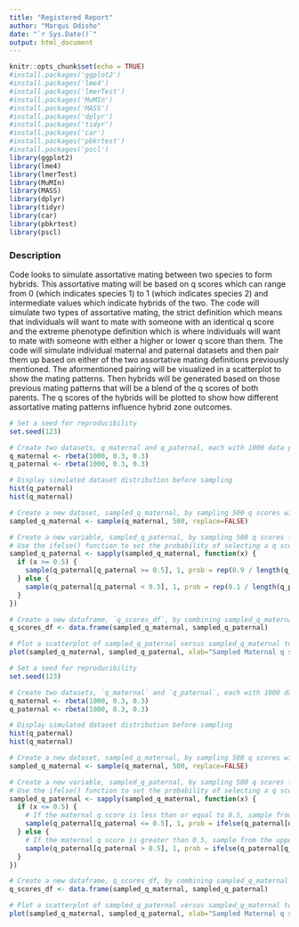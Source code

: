 ```yaml
---
title: "Registered Report"
author: "Marqus Odisho"
date: "`r Sys.Date()`"
output: html_document
---
```


```r
knitr::opts_chunk$set(echo = TRUE)
#install.packages('ggplot2')
#install.packages('lme4')
#install.packages('lmerTest')
#install.packages('MuMIn')
#install.packages('MASS')
#install.packages('dplyr')
#install.packages('tidyr')
#install.packages('car')
#install.packages('pbkrtest')
#install.packages('pscl')
library(ggplot2)
library(lme4)
library(lmerTest)
library(MuMIn)
library(MASS)
library(dplyr)
library(tidyr)
library(car)
library(pbkrtest)
library(pscl)
```

### Description

Code looks to simulate assortative mating between two species to form hybrids. This assortative mating will be based on q scores which can range from 0 (which indicates species 1) to 1 (which indicates species 2) and intermediate values which indicate hybrids of the two. The code will simulate two types of assortative mating, the strict definition which means that individuals will want to mate with someone with an identical q score and the extreme phenotype definition which is where individuals will want to mate with someone with either a higher or lower q score than them. The code will simulate individual maternal and paternal datasets and then pair them up based on either of the two assortative mating definitions previously mentioned. The aformentioned pairing will be visualized in a scatterplot to show the mating patterns. Then hybrids will be generated based on those previous mating patterns that will be a blend of the q scores of both parents. The q scores of the hybrids will be plotted to show how different assortative mating patterns influence hybrid zone outcomes. 

```r
# Set a seed for reproducibility
set.seed(123)

# Create two datasets, q_maternal and q_paternal, each with 1000 data points following a beta distribution where the most common q scores are 1 or 0 but there are hybrids
q_maternal <- rbeta(1000, 0.3, 0.3)
q_paternal <- rbeta(1000, 0.3, 0.3)

# Display simulated dataset distribution before sampling
hist(q_paternal)
hist(q_maternal)

# Create a new dataset, sampled_q_maternal, by sampling 500 q scores without replacement from the q_maternal dataset
sampled_q_maternal <- sample(q_maternal, 500, replace=FALSE)

# Create a new variable, sampled_q_paternal, by sampling 500 q scores from the q_paternal dataset
# Use the ifelse() function to set the probability of selecting a q score from q_paternal based on the corresponding q score in sampled_q_maternal
sampled_q_paternal <- sapply(sampled_q_maternal, function(x) {
  if (x >= 0.5) {
    sample(q_paternal[q_paternal >= 0.5], 1, prob = rep(0.9 / length(q_paternal[q_paternal >= 0.5]), length(q_paternal[q_paternal >= 0.5])))
  } else {
    sample(q_paternal[q_paternal < 0.5], 1, prob = rep(0.1 / length(q_paternal[q_paternal < 0.5]), length(q_paternal[q_paternal < 0.5])))
  }
})

# Create a new dataframe, `q_scores_df`, by combining sampled_q_maternal and sampled_q_paternal
q_scores_df <- data.frame(sampled_q_maternal, sampled_q_paternal)

# Plot a scatterplot of sampled_q_paternal versus sampled_q_maternal to visualize the relationship between the two variables where mating is based on having a similar q score
plot(sampled_q_maternal, sampled_q_paternal, xlab="Sampled Maternal q scores", ylab="Sampled Paternal q scores", main="Scatterplot of Maternal vs Paternal q scores")
```

```r
# Set a seed for reproducibility
set.seed(123)

# Create two datasets, `q_maternal` and `q_paternal`, each with 1000 data points following a beta distribution
q_maternal <- rbeta(1000, 0.3, 0.3)
q_paternal <- rbeta(1000, 0.3, 0.3)

# Display simulated dataset distribution before sampling
hist(q_paternal)
hist(q_maternal)

# Create a new dataset, sampled_q_maternal, by sampling 500 q scores without replacement from the q_maternal dataset
sampled_q_maternal <- sample(q_maternal, 500, replace=FALSE)

# Create a new variable, sampled_q_paternal, by sampling 500 q scores from the q_paternal dataset
# Use the ifelse() function to set the probability of selecting a q score from q_paternal based on the corresponding q score in sampled_q_maternal
sampled_q_paternal <- sapply(sampled_q_maternal, function(x) {
  if (x <= 0.5) {
    # If the maternal q score is less than or equal to 0.5, sample from the lower half of the paternal q scores with higher probability
    sample(q_paternal[q_paternal <= 0.5], 1, prob = ifelse(q_paternal[q_paternal <= 0.5] <= 0.25, 0.9, 0.1))
  } else {
    # If the maternal q score is greater than 0.5, sample from the upper half of the paternal q scores with higher probability
    sample(q_paternal[q_paternal > 0.5], 1, prob = ifelse(q_paternal[q_paternal > 0.5] >= 0.75, 0.9, 0.1))
  }
})

# Create a new dataframe, q_scores_df, by combining sampled_q_maternal and sampled_q_paternal
q_scores_df <- data.frame(sampled_q_maternal, sampled_q_paternal)

# Plot a scatterplot of sampled_q_paternal versus sampled_q_maternal to visualize the relationship between the two variables where they are paired based on extreme q score preference
plot(sampled_q_maternal, sampled_q_paternal, xlab="Sampled Maternal q scores", ylab="Sampled Paternal q scores", main="Scatterplot of Maternal vs Paternal q scores")
```

